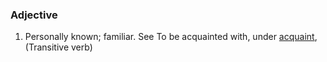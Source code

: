 ===Adjective===
#Personally known; familiar. See To be acquainted with, under [[acquaint]], (Transitive verb)